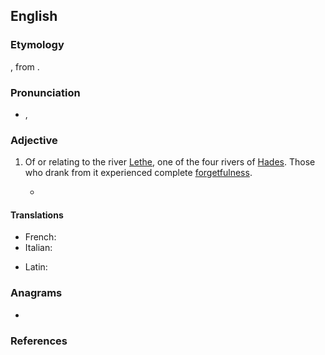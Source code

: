 {{also|lethean}}
==English==
{{was wotd|2012|January|16}}
{{wikipedia|Lethe|river Lethe}}

===Etymology===
{{etyl|la|en}}, from {{etyl|grc|en}} {{m|grc|Λήθη|}}.

===Pronunciation===
* {{IPA|/liːˈθi.ən/|lang=en}}, {{IPA|/ˈliθi.ən/|lang=en}}

===Adjective===
{{head|en|adjective}}

# {{lb|en|chiefly|poetic|[[w:Greek mythology|Greek mythology]]}} Of or relating to the river [[Lethe]], one of the four rivers of [[Hades]]. Those who drank from it experienced complete [[forgetfulness]].
#* {{quote-book|author=Milton|passage=They ferry over this '''Lethean''' sound.|title=Paradise Lost|year=1667}}

====Translations====
{{trans-top|of or relating to river Lethe}}
* French: {{t+|fr|léthéen}}
* Italian: {{t|it|leteo}}
{{trans-mid}}
* Latin: {{t|la|Lethaeus}}
{{trans-bottom}}

===Anagrams===
* {{anagrams|en|entheal|leaneth}}

===References===
{{R:MWO|accessdate=11 July 2017}}